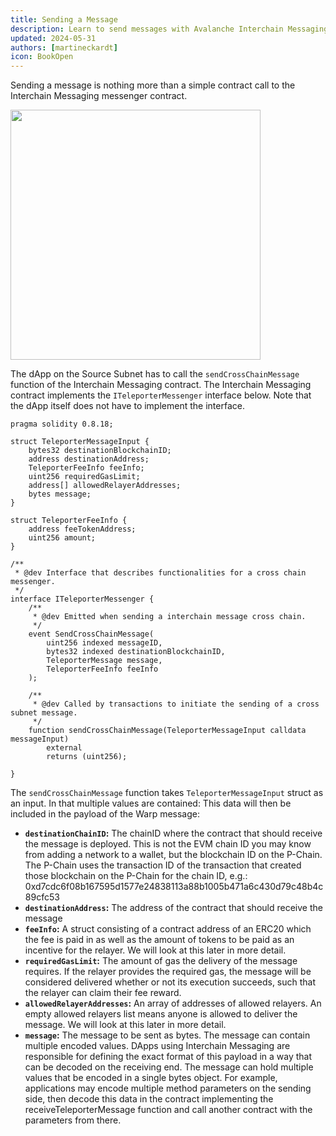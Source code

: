 ```yaml
---
title: Sending a Message
description: Learn to send messages with Avalanche Interchain Messaging.
updated: 2024-05-31
authors: [martineckardt]
icon: BookOpen
---
```


Sending a message is nothing more than a simple contract call to the Interchain Messaging messenger contract.

<img src="/common-images/teleporter/teleporter-source.png" width="400" class="mx-auto"/>

The dApp on the Source Subnet has to call the `sendCrossChainMessage` function of the Interchain Messaging contract. The Interchain Messaging contract implements the `ITeleporterMessenger` interface below. Note that the dApp itself does not have to implement the interface.

```solidity title="/lib/teleporter/contracts/src/Teleporter/ITeleporterMessenger.sol"
pragma solidity 0.8.18;

struct TeleporterMessageInput {
    bytes32 destinationBlockchainID;
    address destinationAddress;
    TeleporterFeeInfo feeInfo;
    uint256 requiredGasLimit;
    address[] allowedRelayerAddresses;
    bytes message;
}

struct TeleporterFeeInfo {
    address feeTokenAddress;
    uint256 amount;
}

/**
 * @dev Interface that describes functionalities for a cross chain messenger.
 */
interface ITeleporterMessenger {
    /**
     * @dev Emitted when sending a interchain message cross chain.
     */
 	event SendCrossChainMessage(
        uint256 indexed messageID,
        bytes32 indexed destinationBlockchainID,
        TeleporterMessage message,
        TeleporterFeeInfo feeInfo
    );

    /**
     * @dev Called by transactions to initiate the sending of a cross subnet message.
     */
	function sendCrossChainMessage(TeleporterMessageInput calldata messageInput)
        external
        returns (uint256);

}
```

The `sendCrossChainMessage` function takes `TeleporterMessageInput` struct as an input. In that multiple values are contained: This data will then be included in the payload of the Warp message:

- **`destinationChainID`:** The chainID where the contract that should receive the message is deployed. This is not the EVM chain ID you may know from adding a network to a wallet, but the blockchain ID on the P-Chain. The P-Chain uses the transaction ID of the transaction that created those blockchain on the P-Chain for the chain ID, e.g.: 0xd7cdc6f08b167595d1577e24838113a88b1005b471a6c430d79c48b4c89cfc53
- **`destinationAddress`:** The address of the contract that should receive the message
- **`feeInfo`:** A struct consisting of a contract address of an ERC20 which the fee is paid in as well as the amount of tokens to be paid as an incentive for the relayer. We will look at this later in more detail.
- **`requiredGasLimit`:** The amount of gas the delivery of the message requires. If the relayer provides the required gas, the message will be considered delivered whether or not its execution succeeds, such that the relayer can claim their fee reward.
- **`allowedRelayerAddresses`:** An array of addresses of allowed relayers. An empty allowed relayers list means anyone is allowed to deliver the message. We will look at this later in more detail.
- **`message`:** The message to be sent as bytes. The message can contain multiple encoded values. DApps using Interchain Messaging are responsible for defining the exact format of this payload in a way that can be decoded on the receiving end. The message can hold multiple values that be encoded in a single bytes object. For example, applications may encode multiple method parameters on the sending side, then decode this data in the contract implementing the receiveTeleporterMessage function and call another contract with the parameters from there.
